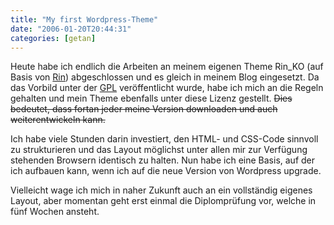 ```yaml
---
title: "My first Wordpress-Theme"
date: "2006-01-20T20:44:31"
categories: [getan]
---
```


Heute habe ich endlich die Arbeiten an meinem eigenen Theme Rin_KO (auf Basis von [Rin](http://www.brokenkode.com/rin)) abgeschlossen und es gleich in meinem Blog eingesetzt. Da das Vorbild unter der [GPL](http://www.gnu.org/licenses/gpl.html) veröffentlicht wurde, habe ich mich an die Regeln gehalten und mein Theme ebenfalls unter diese Lizenz gestellt. <del datetime="2009-03-07T23:28:45+00:00">Dies bedeutet, dass fortan jeder meine Version downloaden und auch weiterentwickeln kann.</del>

Ich habe viele Stunden darin investiert, den HTML- und CSS-Code sinnvoll zu strukturieren und das Layout möglichst unter allen mir zur Verfügung stehenden Browsern identisch zu halten. Nun habe ich eine Basis, auf der ich aufbauen kann, wenn ich auf die neue Version von Wordpress upgrade.

Vielleicht wage ich mich in naher Zukunft auch an ein vollständig eigenes Layout, aber momentan geht erst einmal die Diplomprüfung vor, welche in fünf Wochen ansteht.
